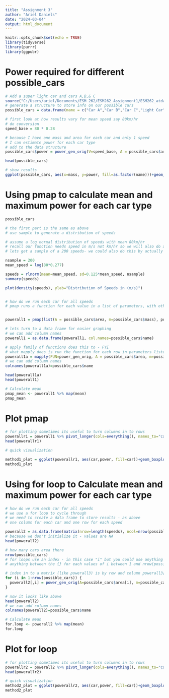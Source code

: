 ```yaml
---
title: "Assignment 3"
author: "Ariel Daniels"
date: "2024-03-04"
output: html_document
---
```


```r
knitr::opts_chunk$set(echo = TRUE)
library(tidyverse)
library(purrr)
library(ggpubr)
```

#  Power required for different possible_cars 
```r

# Add a super light car and cars A,B,& C
source("C:/Users/ariel/Documents/ESM 262/ESM262_Assignment1/ESM262_atdaniels/R/auto_power.R")
# generate a structure to store info on our possible cars
possible_cars = data.frame(name = c("Car A","Car B","Car C","Light Car"),mass=c(10000,65000,38000,5000), area = c(22,30,22,10))

# first look at how results vary for mean speed say 80km/hr
# do conversion
speed_base = 80 * 0.28

# because I have one mass and area for each car and only 1 speed
# I can estimate power for each car type
# add to the data structure
possible_cars$power = power_gen_orig(V=speed_base, A = possible_cars$area, m=possible_cars$mass)

head(possible_cars)

# show results                         
ggplot(possible_cars, aes(x=mass, y=power, fill=as.factor(name)))+geom_col()+labs(y="Power W", x="Mass (kg)", fill="Car type")
```

# Using pmap to calculate mean and maximum power for each car type
```r
possible_cars

# the first part is the same as above
# use sample to generate a distribution of speeds

# assume a log normal distribution of speeds with mean 80km/hr
# recall our function needs speed in m/s not km/hr so we will also do a conversion
# lets get a sample of a 200 speeds- we could also do this by actually measuring speeds

nsample = 200
mean_speed = log(80*0.277)

speeds = rlnorm(mean=mean_speed, sd=0.125*mean_speed, nsample)
summary(speeds)

plot(density(speeds), ylab="Distribution of Speeds in (m/s)")


# how do we run each car for all speeds 
# pmap runs a function for each value in a list of parameters, with other parameters set for each iteration


powerall1 = pmap(list(A = possible_cars$area, m=possible_cars$mass), power_gen_orig, V=speeds)

# lets turn to a data frame for easier graphing
# we can add column names
powerall1 = as.data.frame(powerall1, col.names=possible_cars$name)

# apply family of functions does this to - FYI
# what mapply does is run the function for each row in parameters listed, using values for other parameters listed in MoreArgs EACH time - a column for row in parameter list is returned
powerall1a = mapply(FUN=power_gen_orig, A = possible_cars$area, m=possible_cars$mass, MoreArgs = list(V=speeds)  )
# we can add column names
colnames(powerall1a)=possible_cars$name

head(powerall1a)
head(powerall1)

# Calculate mean
pmap_mean <- powerall1 %>% map(mean)
pmap_mean
```

# Plot pmap 
```r
# for plotting sometimes its useful to turn columns in to rows
powerallr1 = powerall1 %>% pivot_longer(cols=everything(), names_to="car", values_to="power")
head(powerallr1)

# quick visualization

method1_plot = ggplot(powerallr1, aes(car,power, fill=car))+geom_boxplot()+ggtitle("pmap")
method1_plot

```
# Using for loop to Calculate mean and maximum power for each car type
```r
# how do we run each car for all speeds 
# we use a for loop to cycle through
# we need to create a data frame to store results - as above
# one column for each car and one row for each speed

powerall2 = as.data.frame(matrix(nrow=length(speeds), ncol=nrow(possible_cars)))
# because we don't initialize it - values are NA
head(powerall2)

# how many cars area there
nrow(possible_cars)
# for loops use an index - in this case "i" but you could use anything - it repeats
# anything between the {} for each values of i between 1 and nrow(possible_car) (which is 3 in our case)

# index in to a matrix (like powerall3) is by row and column powerall3[2,5] is 2nd row and 5th column
for (i in 1:nrow(possible_cars)) {
  powerall2[,i] = power_gen_orig(A=possible_cars$area[i], m=possible_cars$mass[i], V=speeds)
}

# now it looks like above
head(powerall2)
# we can add column names
colnames(powerall2)=possible_cars$name

# Calculate mean
for.loop <- powerall2 %>% map(mean)
for.loop
```
# Plot for loop
```r
# for plotting sometimes its useful to turn columns in to rows
powerallr2 = powerall2 %>% pivot_longer(cols=everything(), names_to="car", values_to="power")
head(powerallr2)

# quick visualization
method2_plot = ggplot(powerallr2, aes(car,power, fill=car))+geom_boxplot()+ggtitle("For Loop")
method2_plot
```

